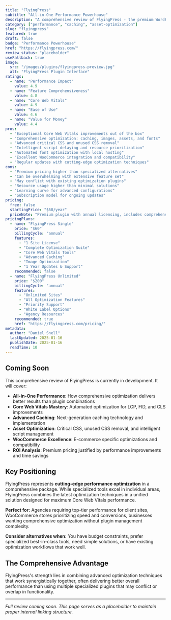 ```yaml
---
title: "FlyingPress"
subtitle: "All-in-One Performance Powerhouse"
description: "A comprehensive review of FlyingPress - the premium WordPress performance plugin combining advanced caching, image optimization, and asset management with automated Core Web Vitals optimization."
category: ["performance", "caching", "asset-optimization"]
slug: "flyingpress"
featured: true
draft: false
badge: "Performance Powerhouse"
href: "https://flyingpress.com/"
review_status: "placeholder"
useFallback: true
image:
  src: "/images/plugins/flyingpress-preview.jpg"
  alt: "FlyingPress Plugin Interface"
ratings:
  - name: "Performance Impact"
    value: 4.9
  - name: "Feature Comprehensiveness"
    value: 4.8
  - name: "Core Web Vitals"
    value: 4.9
  - name: "Ease of Use"
    value: 4.6
  - name: "Value for Money"
    value: 4.4
pros:
  - "Exceptional Core Web Vitals improvements out of the box"
  - "Comprehensive optimization: caching, images, assets, and fonts"
  - "Advanced critical CSS and unused CSS removal"
  - "Intelligent script delaying and resource prioritization"
  - "Automated font optimization with local hosting"
  - "Excellent WooCommerce integration and compatibility"
  - "Regular updates with cutting-edge optimization techniques"
cons:
  - "Premium pricing higher than specialized alternatives"
  - "Can be overwhelming with extensive feature set"
  - "May conflict with existing optimization plugins"
  - "Resource usage higher than minimal solutions"
  - "Learning curve for advanced configurations"
  - "Subscription model for ongoing updates"
pricing:
  free: false
  startingPrice: "$60/year"
  priceNote: "Premium plugin with annual licensing, includes comprehensive optimization suite"
pricingPlans:
  - name: "FlyingPress Single"
    price: "$60"
    billingCycle: "annual"
    features:
      - "1 Site License"
      - "Complete Optimization Suite"
      - "Core Web Vitals Tools"
      - "Advanced Caching"
      - "Image Optimization"
      - "1 Year Updates & Support"
    recommended: false
  - name: "FlyingPress Unlimited"
    price: "$200"
    billingCycle: "annual"
    features:
      - "Unlimited Sites"
      - "All Optimization Features"
      - "Priority Support"
      - "White Label Options"
      - "Agency Resources"
    recommended: true
    href: "https://flyingpress.com/pricing/"
metadata:
  author: "Daniel Snell"
  lastUpdated: 2025-01-16
  publishDate: 2025-01-16
  readTime: 10
---
```


## Coming Soon

This comprehensive review of FlyingPress is currently in development. It will cover:

- **All-in-One Performance**: How comprehensive optimization delivers better results than plugin combinations
- **Core Web Vitals Mastery**: Automated optimization for LCP, FID, and CLS improvements
- **Advanced Caching**: Next-generation caching technology and implementation
- **Asset Optimization**: Critical CSS, unused CSS removal, and intelligent script management
- **WooCommerce Excellence**: E-commerce specific optimizations and compatibility
- **ROI Analysis**: Premium pricing justified by performance improvements and time savings

## Key Positioning

FlyingPress represents **cutting-edge performance optimization** in a comprehensive package. While specialized tools excel in individual areas, FlyingPress combines the latest optimization techniques in a unified solution designed for maximum Core Web Vitals performance.

**Perfect for:** Agencies requiring top-tier performance for client sites, WooCommerce stores prioritizing speed and conversions, businesses wanting comprehensive optimization without plugin management complexity.

**Consider alternatives when:** You have budget constraints, prefer specialized best-in-class tools, need simple solutions, or have existing optimization workflows that work well.

## The Comprehensive Advantage

FlyingPress's strength lies in combining advanced optimization techniques that work synergistically together, often delivering better overall performance than using multiple specialized plugins that may conflict or overlap in functionality.

---

*Full review coming soon. This page serves as a placeholder to maintain proper internal linking structure.*